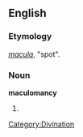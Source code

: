 ==English==

===Etymology===
{{L.}} ''[[macula]]'', "spot".

===Noun===
'''maculomancy'''

# {{alternative form of|[[moleomancy]]}}

[[Category:Divination]]
